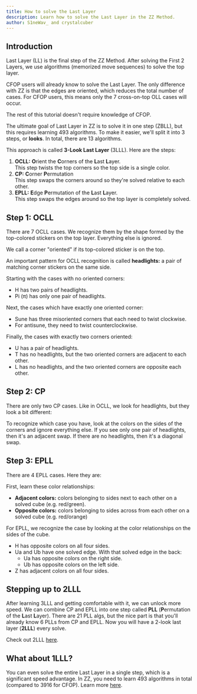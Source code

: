 ```yaml
---
title: How to solve the Last Layer
description: Learn how to solve the Last Layer in the ZZ Method.
author: S1neWav_ and crystalcuber
---
```



## Introduction

Last Layer (LL) is the final step of the ZZ Method.
After solving the First 2 Layers, we use algorithms (memorized move sequences) to solve the top layer.

CFOP users will already know to solve the Last Layer.
The only difference with ZZ is that the edges are oriented, which reduces the total number of cases.
For CFOP users, this means only the 7 cross-on-top OLL cases will occur.

The rest of this tutorial doesn't require knowledge of CFOP.

The ultimate goal of Last Layer in ZZ is to solve it in one step (ZBLL), but this requires learning 493 algorithms.
To make it easier, we'll split it into 3 steps, or **looks**. In total, there are 13 algorithms.

This approach is called **3-Look Last Layer** (3LLL).
Here are the steps:

1. **OCLL:** **O**rient the **C**orners of the **L**ast **L**ayer. \
   This step twists the top corners so the top side is a single color.
2. **CP:** **C**orner **P**ermutation \
   This step swaps the corners around so they're solved relative to each other.
3. **EPLL:** **E**dge **P**ermutation of the **L**ast **L**ayer. \
   This step swaps the edges around so the top layer is completely solved.

## Step 1: OCLL

There are 7 OCLL cases.
We recognize them by the shape formed by the top-colored stickers on the top layer.
Everything else is ignored.

We call a corner "oriented" if its top-colored sticker is on the top.

An important pattern for OCLL recognition is called **headlights:** a pair of matching corner stickers on the same side.

<TwistyPlayer
  experimentalStickeringMaskOrbits="EDGES:ooooDDDDDDDD,CORNERS:OoOoDDDD,CENTERS:DDDDDD"
  experimentalSetupAlg="R' U2 R' D' R U2 R' D R2 U"
  rotateStickering="x2"
    controlPanel="none"
  className={styles.headlights}
  hintFacelets="none"
/>

<AlgSheet algSet={OCLL} />

Starting with the cases with no oriented corners:

- H has two pairs of headlights.
- Pi (π) has only one pair of headlights.

Next, the cases which have exactly one oriented corner:

- Sune has three misoriented corners that each need to twist clockwise.
- For antisune, they need to twist counterclockwise.

Finally, the cases with exactly two corners oriented:

- U has a pair of headlights.
- T has no headlights, but the two oriented corners are adjacent to each other.
- L has no headlights, and the two oriented corners are opposite each other.

## Step 2: CP

There are only two CP cases.
Like in OCLL, we look for headlights, but they look a bit different:

<TwistyPlayer
  experimentalStickeringMaskOrbits="EDGES:ooooDDDDDDDD,CORNERS:oo--DDDD,CENTERS:DDDDDD"
  experimentalSetupAlg="R U R' U' R' F R2 U' R' U' R U R' F' U2"
  rotateStickering="x2"
    controlPanel="none"
  className={styles.headlights}
  hintFacelets="none"
/>

<AlgSheet algSet={CP} />

To recognize which case you have, look at the colors on the sides of the corners and ignore everything else.
If you see only one pair of headlights, then it's an adjacent swap.
If there are no headlights, then it's a diagonal swap.

## Step 3: EPLL

There are 4 EPLL cases. Here they are:

<AlgSheet algSet={EPLL} />

First, learn these color relationships:

- **Adjacent colors:** colors belonging to sides next to each other on a solved cube (e.g. red/green).
- **Opposite colors:** colors belonging to sides across from each other on a solved cube (e.g. red/orange)

For EPLL, we recognize the case by looking at the color relationships on the sides of the cube.

- H has opposite colors on all four sides.
- Ua and Ub have one solved edge. With that solved edge in the back:
  - Ua has opposite colors on the right side.
  - Ub has opposite colors on the left side.
- Z has adjacent colors on all four sides.

## Stepping up to 2LLL

After learning 3LLL and getting comfortable with it, we can unlock more speed.
We can combine CP and EPLL into one step called **PLL** (**P**ermutation of the **L**ast **L**ayer).
There are 21 PLL algs, but the nice part is that you'll already know 6 PLLs from CP and EPLL.
Now you will have a 2-look last layer (**2LLL**) every solve.

Check out 2LLL [here](/zz/improvement-guide/ll/2lll).

## What about 1LLL?

You can even solve the entire Last Layer in a single step, which is a significant speed advantage.
In ZZ, you need to learn 493 algorithms in total (compared to 3916 for CFOP).
Learn more [here](/zz/improvement-guide/ll/zbll-guide).
